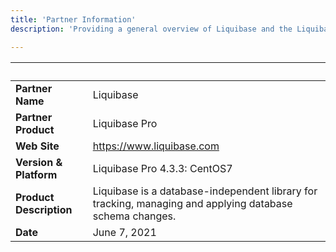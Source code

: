 ```yaml
---
title: 'Partner Information'
description: 'Providing a general overview of Liquibase and the Liquibase Pro product'

---
```

| &nbsp;     | &nbsp; |
| ----------- | ----------- |
| **Partner Name**      | Liquibase       |
| **Partner Product**   |  Liquibase Pro       |
| **Web Site**      |    https://www.liquibase.com   |
| **Version & Platform**   |  Liquibase Pro 4.3.3: CentOS7      |
| **Product Description**      |  Liquibase is a database-independent library for tracking, managing and applying database schema changes.     |
| **Date**   |  June 7, 2021    |